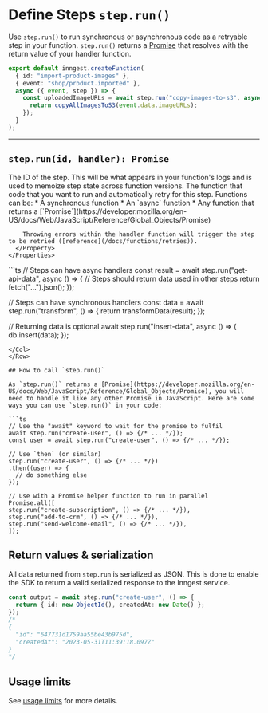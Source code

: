# Define Steps `step.run()`

Use `step.run()` to run synchronous or asynchronous code as a retryable step in your function. `step.run()` returns a [Promise](https://developer.mozilla.org/en-US/docs/Web/JavaScript/Reference/Global_Objects/Promise) that resolves with the return value of your handler function.

```ts
export default inngest.createFunction(
  { id: "import-product-images" },
  { event: "shop/product.imported" },
  async ({ event, step }) => {
    const uploadedImageURLs = await step.run("copy-images-to-s3", async () => {
      return copyAllImagesToS3(event.data.imageURLs);
    });
  }
);
```

---

## `step.run(id, handler): Promise`

<Row>
  <Col>
    <Properties>
      <Property name="id" type="string" required>
        The ID of the step. This will be what appears in your function's logs and is used to memoize step state across function versions.
      </Property>
      <Property name="handler" type="function" required>
        The function that code that you want to run and automatically retry for this step. Functions can be:
        * A synchronous function
        * An `async` function
        * Any function that returns a [`Promise`](https://developer.mozilla.org/en-US/docs/Web/JavaScript/Reference/Global_Objects/Promise)

        Throwing errors within the handler function will trigger the step to be retried ([reference](/docs/functions/retries)).
      </Property>
    </Properties>
  </Col>
  <Col>
  ```ts
  // Steps can have async handlers
  const result = await step.run("get-api-data", async () => {
    // Steps should return data used in other steps
    return fetch("...").json();
  });

  // Steps can have synchronous handlers
  const data = await step.run("transform", () => {
    return transformData(result);
  });

  // Returning data is optional
  await step.run("insert-data", async () => {
    db.insert(data);
  });
  ```
  </Col>
</Row>

## How to call `step.run()`

As `step.run()` returns a [Promise](https://developer.mozilla.org/en-US/docs/Web/JavaScript/Reference/Global_Objects/Promise), you will need to handle it like any other Promise in JavaScript. Here are some ways you can use `step.run()` in your code:

```ts
// Use the "await" keyword to wait for the promise to fulfil
await step.run("create-user", () => {/* ... */});
const user = await step.run("create-user", () => {/* ... */});

// Use `then` (or similar)
step.run("create-user", () => {/* ... */})
  .then((user) => {
    // do something else
  });

// Use with a Promise helper function to run in parallel
Promise.all([
  step.run("create-subscription", () => {/* ... */}),
  step.run("add-to-crm", () => {/* ... */}),
  step.run("send-welcome-email", () => {/* ... */}),
]);
```

## Return values & serialization

All data returned from `step.run` is serialized as JSON. This is done to enable the SDK to return a valid serialized response to the Inngest service.

```ts
const output = await step.run("create-user", () => {
  return { id: new ObjectId(), createdAt: new Date() };
});
/*
{
  "id": "647731d1759aa55be43b975d",
  "createdAt": "2023-05-31T11:39:18.097Z"
}
*/
```

## Usage limits

See [usage limits][usage-limits] for more details.

[usage-limits]: /docs/usage-limits/inngest#functions
